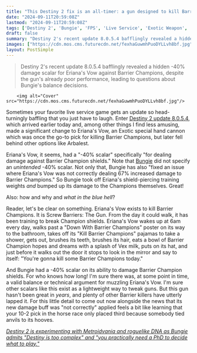 ```yaml
---
title: "This Destiny 2 fix is an all-timer: a gun designed to kill Barrier Champions was dealing 40% less damage to barriers and 'not correctly' getting a 67% damage bonus"
date: "2024-09-11T20:59:08Z"
lastmod: "2024-09-11T20:59:08Z"
tags: ['Destiny 2', 'Bungie', 'FPS', 'Live Service', 'Exotic Weapon', 'Hand Cannon', 'Champions', 'Barrier Champions', 'Update', 'Patch']
draft: false
summary: "Destiny 2's recent update 8.0.5.4 bafflingly revealed a hidden -40% damage scalar for Eriana's Vow against Barrier Champions, despite the gun's already poor performance, leading to questions about Bungie's balance decisions."
images: ["https://cdn.mos.cms.futurecdn.net/fexhaGuwmhPuoDYLLvh8bf.jpg"]
layout: PostSimple
---
```

> Destiny 2's recent update 8.0.5.4 bafflingly revealed a hidden -40% damage scalar for Eriana's Vow against Barrier Champions, despite the gun's already poor performance, leading to questions about Bungie's balance decisions.


        <img alt="Cover" src="https://cdn.mos.cms.futurecdn.net/fexhaGuwmhPuoDYLLvh8bf.jpg"/>
        
Sometimes your favorite live service game gets an update so head-turningly baffling that you just have to laugh. Enter [<u>Destiny 2 update 8.0.5.4</u>](https://www.bungie.net/7/en/News/article/destiny_2_update_8_0_5_4), which arrived earlier today and, among other things I find less amusing, made a significant change to Eriana's Vow, an Exotic special hand cannon which was once the go-to pick for killing Barrier Champions, but later fell behind other options like Arbalest. 

Eriana's Vow, it seems, had a "-40% scalar" specifically "for dealing damage against Barrier Champion shields." Note that [Bungie](https://www.gamesradar.com/tag/bungie/) did not specify an *unintended* -40% scalar. Not only that, Bungie has also "fixed an issue where Eriana's Vow was not correctly dealing 67% increased damage to Barrier Champions." So Bungie took off Eriana's shield-piercing training weights *and* bumped up its damage to the Champions themselves. Great! 

Also: how and why and *what in the blue hell*? 

Reader, let's be clear on something. Eriana's Vow exists to kill Barrier Champions. It is Screw Barriers: The Gun. From the day it could walk, it has been training to break Champion shields. Eriana's Vow wakes up at 6am every day, walks past a "Down With Barrier Champions" poster on its way to the bathroom, takes off its "Kill Barrier Champions" pajamas to take a shower, gets out, brushes its teeth, brushes its hair, eats a bowl of Barrier Champion hopes and dreams with a splash of Vex milk, puts on its hat, and just before it walks out the door it stops to look in the mirror and say to itself: "You're gonna kill some Barrier Champions today."

And Bungie had a -40% scalar on its ability to damage Barrier Champion shields. For who knows how long! I'm sure there was, at some point in time, a valid balance or technical argument for muzzling Eriana's Vow. I'm sure other scalars like this exist as a lightweight way to tweak guns. But this gun hasn't been great in *years*, and plenty of other Barrier killers have utterly lapped it. For this little detail to come out now alongside the news that its new damage buff was "not correctly" applied feels a bit like learning that your 10-2 pick in the horse race only placed third because somebody tied anvils to its hooves. 

[<u><em>Destiny 2 is experimenting with Metroidvania and roguelike DNA as Bungie admits "Destiny is too complex" and "you practically need a PhD to decide what to play."</em></u>](https://www.gamesradar.com/games/destiny/destiny-2-is-experimenting-with-metroidvania-and-roguelike-dna-as-bungie-admits-destiny-is-too-complex-and-you-practically-need-a-phd-to-decide-what-to-play/)
        